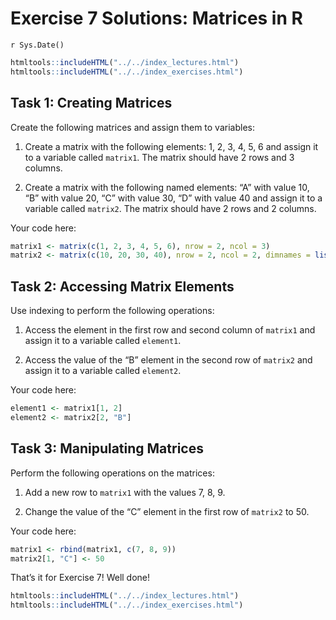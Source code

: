 # Exercise 7 Solutions: Matrices in R
`r Sys.Date()`

```r
htmltools::includeHTML("../../index_lectures.html")
htmltools::includeHTML("../../index_exercises.html")
```



## Task 1: Creating Matrices

Create the following matrices and assign them to variables:

1. Create a matrix with the following elements: 1, 2, 3, 4, 5, 6 and assign
   it to a variable called `matrix1`. The matrix should have 2 rows and 3
   columns.

2. Create a matrix with the following named elements: "A" with value 10, "B"
   with value 20, "C" with value 30, "D" with value 40 and assign it to a
   variable called `matrix2`. The matrix should have 2 rows and 2 columns.

Your code here:

```r
matrix1 <- matrix(c(1, 2, 3, 4, 5, 6), nrow = 2, ncol = 3)
matrix2 <- matrix(c(10, 20, 30, 40), nrow = 2, ncol = 2, dimnames = list(NULL, c("A", "B", "C", "D")))
```

## Task 2: Accessing Matrix Elements

Use indexing to perform the following operations:

1. Access the element in the first row and second column of `matrix1` and
   assign it to a variable called `element1`.

2. Access the value of the "B" element in the second row of `matrix2` and
   assign it to a variable called `element2`.

Your code here:

```r
element1 <- matrix1[1, 2]
element2 <- matrix2[2, "B"]
```

## Task 3: Manipulating Matrices

Perform the following operations on the matrices:

1. Add a new row to `matrix1` with the values 7, 8, 9.

2. Change the value of the "C" element in the first row of `matrix2` to 50.

Your code here:

```r
matrix1 <- rbind(matrix1, c(7, 8, 9))
matrix2[1, "C"] <- 50
```

That's it for Exercise 7! Well done!


```r
htmltools::includeHTML("../../index_lectures.html")
htmltools::includeHTML("../../index_exercises.html")
```

